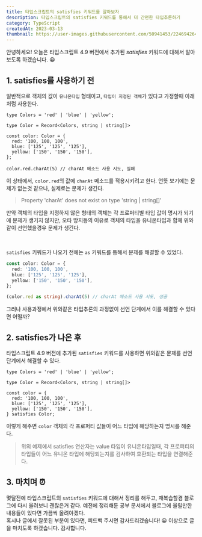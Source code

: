 ```yaml
---
title: 타입스크립트의 satisfies 키워드를 알아보자
description: 타입스크립트의 satisfies 키워드를 통해서 더 간편한 타입추론하기
category: TypeScript
createdAt: 2023-03-13
thumbnail: https://user-images.githubusercontent.com/50941453/224694264-c3a4e691-0173-41e9-93c6-4bb99b25e978.png
---
```


안녕하세요! 오늘은 타입스크립트 4.9 버전에서 추가된 *satisfies* 키워드에 대해서 알아보도록 하겠습니다. 😀

## 1. satisfies를 사용하기 전
일반적으로 객체의 값이 `유니온타입` 형태이고, `타입이 지정된 객체`가 있다고 가정할때 아래처럼 사용한다.

```tsx
type Colors = 'red' | 'blue' | 'yellow';

type Color = Record<Colors, string | string[]>

const color: Color = {
  red: '100, 100, 100',
  blue: ['125', '125', '125'],
  yellow: ['150', '150', '150'],
};

color.red.charAt(5) // charAt 메소드 사용 시도, 실패
```

이 상태에서, `color.red`의 값에 `charAt` 메소드를 적용시키려고 한다. 언뜻 보기에는 문제가 없는것 같으나, 실제로는 문제가 생긴다.

> Property 'charAt' does not exist on type 'string | string[]'

만약 객체의 타입을 지정하지 않은 형태의 객체는 각 프로퍼티별 타입 값이 명시가 되기에 문제가 생기지 않지만, 오타 방지등의 이유로 객체의 타입을 유니온타입과 함께 위와 같이 선언했을경우 문제가 생긴다.

<br />

`satisfies` 키워드가 나오기 전에는 `as` 키워드를 통해서 문제를 해결할 수 있었다.
```typescript
const color: Color = {
  red: '100, 100, 100',
  blue: ['125', '125', '125'],
  yellow: ['150', '150', '150'],
};

(color.red as string).charAt(5) // charAt 메소드 사용 시도, 성공
```

그러나 사용과정에서 위와같은 타입추론의 과정없이 선언 단계에서 이를 해결할 수 있다면 어떨까?

## 2. satisfies가 나온 후

타입스크립트 4.9 버전에 추가된 `satisfies` 키워드를 사용하면 위와같은 문제를 선언 단계에서 해결할 수 있다. 

```tsx
type Colors = 'red' | 'blue' | 'yellow';

type Color = Record<Colors, string | string[]>

const color = {
  red: '100, 100, 100',
  blue: ['125', '125', '125'],
  yellow: ['150', '150', '150'],
} satisfies Color;

```

이렇게 해주면 `color` 객체의 각 프로퍼티 값들이 어느 타입에 해당하는지 명시를 해준다.

> 위의 예제에서 satisfies 연산자는 value 타입이 유니온타입일때, 각 프로퍼티의 타입들이 어느 유니온 타입에 해당되는지를 검사하여 호환되는 타입을 연결해준다.

## 3. 마치며 ⏰
몇달전에 타입스크립트의 `satisfies` 키워드에 대해서 정리를 해두고, 재복습할겸 블로그에 다시 올려보니 괜찮은거 같다. 예전에 정리해둔 공부 문서에서 블로그에 올릴만한 내용들이 있다면 가끔씩 올려야겠다.
<br />
혹시나 글에서 잘못된 부분이 있다면, 피드백 주시면 감사드리겠습니다! 😀 이상으로 글을 마치도록 하겠습니다. 감사합니다.